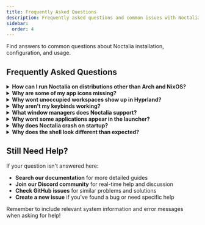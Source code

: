 ```yaml
---
title: Frequently Asked Questions
description: Frequently asked questions and common issues with Noctalia.
sidebar:
  order: 4
---
```


Find answers to common questions about Noctalia installation, configuration, and usage.

## Frequently Asked Questions

<details>
<summary><strong>How can I run Noctalia on distributions other than Arch and NixOS?</strong></summary>

Most distributions offer `quickshell`. If you can install either, you can use Noctalia. If your distro doesn’t provide Quickshell, you can build it from source.

</details>

<details>
<summary><strong>Why are some of my app icons missing?</strong></summary>

The issue is most likely that environment variables are not set properly.
Use one of the following:

If you already have an icon theme set for GTK then you can use this one:
- `QT_QPA_PLATFORMTHEME=gtk3`

You can also use Qt6ct to set your icon theme; for that you can use:
- `QT_QPA_PLATFORMTHEME=qt6ct`

If you don't have either of those set then you can set:
- `QS_ICON_THEME="youricontheme"`

**Add these variables to `/etc/environment` and reboot. On NixOS, use `environment.variables` or `home.sessionVariables`.**

</details>

<details>
<summary><strong>Why wont unoccupied workspaces show up in Hyprland?</strong></summary>

Set workspaces as persistent in your Hyprland config. See [Hyprland Workspace Rules](https://wiki.hypr.land/Configuring/Workspace-Rules/#rules) for details.

</details>

<details>
<summary><strong>Why aren't my keybinds working?</strong></summary>

Common causes:

1. **Wrong command syntax**: Make sure you're using the correct IPC command format
2. **Window manager configuration**: Verify your keybind syntax matches your WM (Hyprland vs Niri)
3. **Noctalia not running**: Keybinds only work when Noctalia is running

</details>

<details>
<summary><strong>What window managers does Noctalia support?</strong></summary>

Noctalia is designed for and tested with Hyprland and Niri. While it may work with other compositors, we currently only support workspace indicators for Niri and Hyprland.

</details>

<details>
<summary><strong>Why wont some applications appear in the launcher?</strong></summary>

The launcher looks for `.desktop` files in standard locations. If an application doesn’t appear:

1. **Refresh the launcher cache** by restarting Noctalia.
2. **Verify that a `.desktop` file exists** in one of these directories:
   - `/usr/share/applications/`
   - `~/.local/share/applications/`
   - `$HOME/.nix-profile/share/applications/` (apps installed with Nix/Home Manager)
   - `/etc/profiles/per-user/$USER/share/applications/` (system/user-wide Nix profiles)
3. **Create a `.desktop` file manually** for custom applications if none is provided.

</details>

<details>
<summary><strong>Why does Noctalia crash on startup?</strong></summary>

1. **Check the error output** by running Noctalia from the terminal
2. **Update dependencies** - outdated Quickshell versions can cause issues
3. **Check system logs** for additional error information

</details>

<details>
<summary><strong>Why does the shell look different than expected?</strong></summary>

1. **Check your theme settings** in the settings panel
2. **Verify your display settings** - scaling and resolution can affect appearance
3. **Update to the latest version** - UI improvements are frequently released

</details>

## Still Need Help?

If your question isn't answered here:

- **Search our documentation** for more detailed guides
- **Join our Discord community** for real-time help and discussion
- **Check GitHub issues** for similar problems and solutions
- **Create a new issue** if you've found a bug or need specific help

Remember to include relevant system information and error messages when asking for help!
